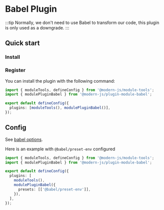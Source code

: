 # Babel Plugin

:::tip
Normally, we don't need to use Babel to transform our code, this plugin is only used as a downgrade.
:::

## Quick start

### Install


<PackageManagerTabs command="add @modern-js/plugin-module-babel -D" />

### Register

You can install the plugin with the following command:

```ts
import { moduleTools, defineConfig } from '@modern-js/module-tools';
import { modulePluginBabel } from '@modern-js/plugin-module-babel';

export default defineConfig({
  plugins: [moduleTools(), modulePluginBabel()],
});
```

## Config

See [babel options](https://babeljs.io/docs/options).

Here is an example with `@babel/preset-env` configured

```ts
import { moduleTools, defineConfig } from '@modern-js/module-tools';
import { modulePluginBabel } from '@modern-js/plugin-module-babel';

export default defineConfig({
  plugins: [
    moduleTools(),
    modulePluginBabel({
      presets: [['@babel/preset-env']],
    }),
  ],
});
```
